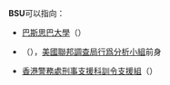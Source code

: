 '''BSU'''可以指向：

* [[巴斯思巴大學|巴斯思巴大學]]（{{lang-en|Bath Spa University}}）
* {{link-en|行爲科學小組|Behavioral Science Unit}}（{{lang-en|Behavioral Science Unit}}），[[美國聯邦調查局|美國聯邦調查局]][[行爲分析小組|行爲分析小組]]前身
* [[香港警務處|香港警務處]][[刑事支援科|刑事支援科]][[訓令支援組|訓令支援組]]（{{lang-en|Brief Support Unit}}）

{{disambig|Cat=三字拉丁字母縮寫消歧義}}